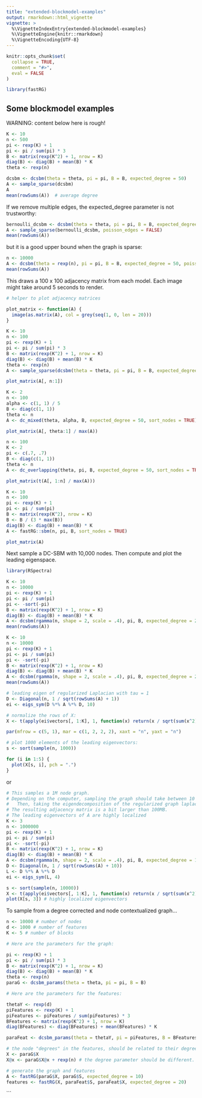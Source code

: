 ```yaml
---
title: "extended-blockmodel-examples"
output: rmarkdown::html_vignette
vignette: >
  %\VignetteIndexEntry{extended-blockmodel-examples}
  %\VignetteEngine{knitr::rmarkdown}
  %\VignetteEncoding{UTF-8}
---
```


```r
knitr::opts_chunk$set(
  collapse = TRUE,
  comment = "#>",
  eval = FALSE
)
```

```r
library(fastRG)

```

## Some blockmodel examples

WARNING: content below here is rough!


```r
K <- 10
n <- 500
pi <- rexp(K) + 1
pi <- pi / sum(pi) * 3
B <- matrix(rexp(K^2) + 1, nrow = K)
diag(B) <- diag(B) + mean(B) * K
theta <- rexp(n)

dcsbm <- dcsbm(theta = theta, pi = pi, B = B, expected_degree = 50)
A <- sample_sparse(dcsbm)
A
mean(rowSums(A))  # average degree
```

If we remove multiple edges, the expected_degree parameter is not trustworthy:

```r
bernoulli_dcsbm <- dcsbm(theta = theta, pi = pi, B = B, expected_degree = 50)
A <- sample_sparse(bernoulli_dcsbm, poisson_edges = FALSE)
mean(rowSums(A))
```

but it is a good upper bound when the graph is sparse:

```r
n <- 10000
A <- dcsbm(theta = rexp(n), pi = pi, B = B, expected_degree = 50, poisson_edges = FALSE)
mean(rowSums(A))
```

This draws a 100 x 100 adjacency matrix from each model. Each image might take around 5 seconds to render.

```r
# helper to plot adjacency matrices

plot_matrix <- function(A) {
  image(as.matrix(A), col = grey(seq(1, 0, len = 20)))
}
```



```r
K <- 10
n <- 100
pi <- rexp(K) + 1
pi <- pi / sum(pi) * 3
B <- matrix(rexp(K^2) + 1, nrow = K)
diag(B) <- diag(B) + mean(B) * K
theta <- rexp(n)
A <- sample_sparse(dcsbm(theta = theta, pi = pi, B = B, expected_degree = 50))

plot_matrix(A[, n:1])
```


```r
K <- 2
n <- 100
alpha <- c(1, 1) / 5
B <- diag(c(1, 1))
theta <- n
A <- dc_mixed(theta, alpha, B, expected_degree = 50, sort_nodes = TRUE)

plot_matrix(A[, theta:1] / max(A))
```


```r
n <- 100
K <- 2
pi <- c(.7, .7)
B <- diag(c(1, 1))
theta <- n
A <- dc_overlapping(theta, pi, B, expected_degree = 50, sort_nodes = TRUE)

plot_matrix(t(A[, 1:n] / max(A)))
```


```r
K <- 10
n <- 100
pi <- rexp(K) + 1
pi <- pi / sum(pi)
B <- matrix(rexp(K^2), nrow = K)
B <- B / (3 * max(B))
diag(B) <- diag(B) + mean(B) * K
A <- fastRG::sbm(n, pi, B, sort_nodes = TRUE)

plot_matrix(A)
```

Next sample a DC-SBM with 10,000 nodes. Then compute and plot the leading eigenspace.

```r
library(RSpectra)

K <- 10
n <- 10000
pi <- rexp(K) + 1
pi <- pi / sum(pi)
pi <- -sort(-pi)
B <- matrix(rexp(K^2) + 1, nrow = K)
diag(B) <- diag(B) + mean(B) * K
A <- dcsbm(rgamma(n, shape = 2, scale = .4), pi, B, expected_degree = 20, simple = TRUE)
mean(rowSums(A))
```


```r
K <- 10
n <- 10000
pi <- rexp(K) + 1
pi <- pi / sum(pi)
pi <- -sort(-pi)
B <- matrix(rexp(K^2) + 1, nrow = K)
diag(B) <- diag(B) + mean(B) * K
A <- dcsbm(rgamma(n, shape = 2, scale = .4), pi, B, expected_degree = 20, simple = TRUE, sort_nodes = TRUE)
mean(rowSums(A))
```


```r
# leading eigen of regularized Laplacian with tau = 1
D <- Diagonal(n, 1 / sqrt(rowSums(A) + 1))
ei <- eigs_sym(D %*% A %*% D, 10)

# normalize the rows of X:
X <- t(apply(ei$vectors[, 1:K], 1, function(x) return(x / sqrt(sum(x^2) + 1 / n))))

par(mfrow = c(5, 1), mar = c(1, 2, 2, 2), xaxt = "n", yaxt = "n")

# plot 1000 elements of the leading eigenvectors:
s <- sort(sample(n, 1000))

for (i in 1:5) {
  plot(X[s, i], pch = ".")
}
```

or



```r
# This samples a 1M node graph.
# Depending on the computer, sampling the graph should take between 10 and 30 seconds
#   Then, taking the eigendecomposition of the regularized graph laplacian should take between 1 and 3 minutes
# The resulting adjacency matrix is a bit larger than 100MB.
# The leading eigenvectors of A are highly localized
K <- 3
n <- 1000000
pi <- rexp(K) + 1
pi <- pi / sum(pi)
pi <- -sort(-pi)
B <- matrix(rexp(K^2) + 1, nrow = K)
diag(B) <- diag(B) + mean(B) * K
A <- dcsbm(rgamma(n, shape = 2, scale = .4), pi, B, expected_degree = 10, sort_nodes = TRUE)
D <- Diagonal(n, 1 / sqrt(rowSums(A) + 10))
L <- D %*% A %*% D
ei <- eigs_sym(L, 4)
```


```r
s <- sort(sample(n, 10000))
X <- t(apply(ei$vectors[, 1:K], 1, function(x) return(x / sqrt(sum(x^2) + 1 / n))))
plot(X[s, 3]) # highly localized eigenvectors
```

To sample from a degree corrected and node contextualized graph...

```r
n <- 10000 # number of nodes
d <- 1000 # number of features
K <- 5 # number of blocks

# Here are the parameters for the graph:

pi <- rexp(K) + 1
pi <- pi / sum(pi) * 3
B <- matrix(rexp(K^2) + 1, nrow = K)
diag(B) <- diag(B) + mean(B) * K
theta <- rexp(n)
paraG <- dcsbm_params(theta = theta, pi = pi, B = B)
```


```r
# Here are the parameters for the features:

thetaY <- rexp(d)
piFeatures <- rexp(K) + 1
piFeatures <- piFeatures / sum(piFeatures) * 3
BFeatures <- matrix(rexp(K^2) + 1, nrow = K)
diag(BFeatures) <- diag(BFeatures) + mean(BFeatures) * K

paraFeat <- dcsbm_params(theta = thetaY, pi = piFeatures, B = BFeatures)
```


```r
# the node "degrees" in the features, should be related to their degrees in the graph.
X <- paraG$X
X@x <- paraG$X@x + rexp(n) # the degree parameter should be different. X@x + rexp(n) makes feature degrees correlated to degrees in graph.

# generate the graph and features
A <- fastRG(paraG$X, paraG$S, expected_degree = 10)
features <- fastRG(X, paraFeat$S, paraFeat$X, expected_degree = 20)
```

```
